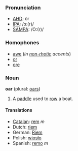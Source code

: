 ===Pronunciation===
*[[w:AHD|AHD]]: ôr
*[[w:IPA|IPA]]: /ɔː(r)/
*[[w:SAMPA|SAMPA]]: /O:(r)/

===Homophones===
*[[awe]] (''in [[non-rhotic]] accents'')
*[[or]]
*[[ore]]

=== Noun ===
'''oar''' (plural: [[oars]])

#A [[paddle]] used to [[row]] a boat.

==== Translations ==== 
*[[Catalan]]: [[rem]] ''m''
*Dutch: [[riem]]
*German: [[Riem]]
*Polish: [[wiosło]]
*Spanish: [[remo]] ''m''
{{msg:-ore}}